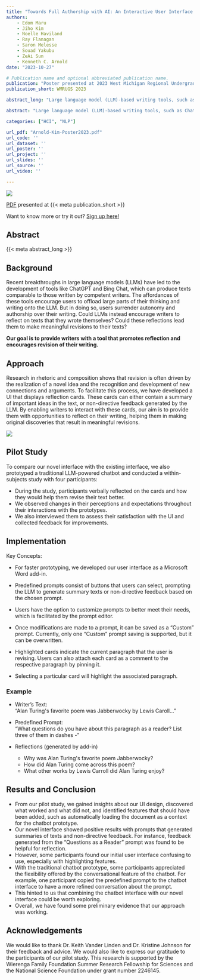 ```yaml
---
title: "Towards Full Authorship with AI: An Interactive User Interface for Supporting Revision"
authors:
    - Edom Maru
    - Jiho Kim
    - Noelle Haviland
    - Ray Flanagan
    - Saron Melesse
    - Souad Yakubu
    - ZeAi Sun
    - Kenneth C. Arnold
date: "2023-10-27"

# Publication name and optional abbreviated publication name.
publication: "Poster presented at 2023 West Michigan Regional Undergraduate Science Research Conference and Calvin University Summer Research Poster Fair"
publication_short: WMRUGS 2023

abstract_long: "Large language model (LLM)-based writing tools, such as ChatGPT, Bing Chat, and Bard, promise efficiency and productivity; however, they can overshadow the thinking process necessary for original writing, compromising autonomy and authorship. This limitation is not intrinsic to LLM itself but is due to the design of the chatbot user interface, which encourages reliance on a LLM for both thinking and writing. In order to explore alternative approaches and the potential benefits that LLMs can offer to the writing process, we have implemented a user interface that encourages writers to reflect on texts they wrote themselves. By conducting a pilot study, we investigated the impact of new user interface affordances on encouraging writers to reflect on their writing. Through the analysis of feedback from study participants, we identified ways to improve the interface and interaction, as well as an opportunity to incorporate conversational aspects into our prototype. Additionally, we outlined a potential future research plan to conduct a deployment study to observe user interactions with our interface in a natural setting."

abstract: "Large language model (LLM)-based writing tools, such as ChatGPT, Bing Chat, and Bard, promise efficiency and productivity; however, they can overshadow the thinking process necessary for original writing, compromising autonomy and authorship. This limitation is not intrinsic to LLM itself but is due to the design of the chatbot user interface, which encourages reliance on a LLM for both thinking and writing. In order to explore alternative approaches and the potential benefits that LLMs can offer to the writing process, we have implemented a user interface that encourages writers to reflect on texts they wrote themselves. By conducting a pilot study, we investigated the impact of new user interface affordances on encouraging writers to reflect on their writing. Through the analysis of feedback from study participants, we identified ways to improve the interface and interaction, as well as an opportunity to incorporate conversational aspects into our prototype. Additionally, we outlined a potential future research plan to conduct a deployment study to observe user interactions with our interface in a natural setting."

categories: ["HCI", "NLP"]

url_pdf: "Arnold-Kim-Poster2023.pdf"
url_code: ''
url_dataset: ''
url_poster: ''
url_project: ''
url_slides: ''
url_source: ''
url_video: ''

---
```


![](featured.png)

[PDF]({{< meta url_pdf >}}) presented at {{< meta publication_short >}}

Want to know more or try it out? [Sign up here!](https://tiny.cc/2oobvz)


## Abstract

{{< meta abstract_long >}}

## Background

Recent breakthroughs in large language models (LLMs) have led to the development of tools like ChatGPT and Bing Chat, which can produce texts comparable to those written by competent writers. The affordances of these tools encourage users to offload large parts of their thinking and writing onto the LLM. But in doing so, users surrender autonomy and authorship over their writing. Could LLMs instead encourage writers to reflect on texts that they wrote themselves? Could these reflections lead them to make meaningful revisions to their texts?

**Our goal is to provide writers with a tool that promotes reflection and encourages revision of their writing.**

## Approach

Research in rhetoric and composition shows that revision is often driven by the realization of a novel idea and the recognition and development of new connections and arguments. To facilitate this process, we have developed a UI that displays reflection cards. These cards can either contain a summary of important ideas in the text, or non-directive feedback generated by the LLM. By enabling writers to interact with these cards, our aim is to provide them with opportunities to reflect on their writing, helping them in making original discoveries that result in meaningful revisions.

![](process.png)

## Pilot Study

To compare our novel interface with the existing interface, we also prototyped a traditional LLM-powered chatbot and conducted a within-subjects study with four participants:

- During the study, participants verbally reflected on the cards and how they would help them revise their text better.
- We observed changes in their perceptions and expectations throughout their interactions with the prototypes.
- We also interviewed them to assess their satisfaction with the UI and collected feedback for improvements.

## Implementation

Key Concepts:

-   For faster prototyping, we developed our user interface as a Microsoft Word add-in.

-   Predefined prompts consist of buttons that users can select, prompting the LLM to generate summary texts or non-directive feedback based on the chosen prompt.

-   Users have the option to customize prompts to better meet their needs, which is facilitated by the prompt editor.

-   Once modifications are made to a prompt, it can be saved as a "Custom" prompt. Currently, only one "Custom" prompt saving is supported, but it can be overwritten.

-   Highlighted cards indicate the current paragraph that the user is revising. Users can also attach each card as a comment to the respective paragraph by pinning it.

-   Selecting a particular card will highlight the associated paragraph.


### Example

- Writer's Text: <br> "Alan Turing\'s favorite poem was Jabberwocky by Lewis Caroll..."

- Predefined Prompt: <br> "What questions do you have about this paragraph as a reader? List three of them in dashes -"

- Reflections (generated by add-in)

    - Why was Alan Turing\'s favorite poem Jabberwocky?
    - How did Alan Turing come across this poem?
    - What other works by Lewis Carroll did Alan Turing enjoy?

## Results and Conclusion

- From our pilot study, we gained insights about our UI design, discovered what worked and what did not, and identified features that should have been added, such as automatically loading the document as a context for the chatbot prototype.
- Our novel interface showed positive results with prompts that generated summaries of texts and non-directive feedback. For instance, feedback generated from the “Questions as a Reader” prompt was found to be helpful for reflection.
- However, some participants found our initial user interface confusing to use, especially with highlighting features.
- With the traditional chatbot prototype, some participants appreciated the flexibility offered by the conversational feature of the chatbot. For example, one participant copied the predefined prompt to the chatbot interface to have a more refined conversation about the prompt.
- This hinted to us that combining the chatbot interface with our novel interface could be worth exploring.
- Overall, we have found some preliminary evidence that our approach was working.

## Acknowledgements

We would like to thank Dr. Keith Vander Linden and Dr. Kristine Johnson for their feedback and advice. We would also like to express our gratitude to the participants of our pilot study. This research is supported by the Wierenga Family Foundation Summer Research Fellowship for Sciences and the National Science Foundation under grant number 2246145.
